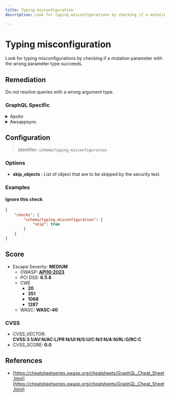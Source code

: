 ```yaml
---
title: Typing misconfiguration
description: Look for typing misconfigurations by checking if a mutation parameter with the wrong parameter type succeeds.

---
```


# Typing misconfiguration

Look for typing misconfigurations by checking if a mutation parameter with the wrong parameter type succeeds.


## Remediation

Do not resolve queries with a wrong argument type.



### GraphQL Specific

<details>
    <summary>Apollo</summary>

Apollo doesn't allow arguments of the wrong type by default.

Example:
```javascript
{
  "errors": [
    {
      "message": "String cannot represent a non string value: 123",
      "extensions": {
        "code": "GRAPHQL_VALIDATION_FAILED"
      }
    }
  ]
}
```

This error should appear if you are using Apollo.


</details>

<details>
    <summary>Awsappsync</summary>

AWS AppSync doesn't allow arguments of the wrong type by default.

Example:

```json
{
  "data": null,
  "errors": [
    {
      "path": null,
      "locations": [
        {
          "line": 1,
          "column": 18,
          "sourceName": null
        }
      ],
      "message": "Validation error of type WrongType: argument 'a' with value 'StringValue{value='4'}' is not a valid 'Int' @ 'testType'"
    }
  ]
}
```


</details>

## Configuration

> Identifier: `schema/typing_misconfiguration`

### Options

- **skip_objects** : List of object that are to be skipped by the security test.
  



### Examples



#### Ignore this check

```json
{
    "checks": {
        "schema/typing_misconfiguration": {
            "skip": true
        }
    }
}
```




## Score

- Escape Severity: **<span className="medium-severity">MEDIUM</span>**
  - OWASP: **[API10:2023](https://github.com/OWASP/API-Security/blob/master/editions/2023/en/0xaa-unsafe-consumption-of-apis.md)**
  - PCI DSS: **6.5.8**
  - CWE
    - **20**
    - **351**
    - **1068**
    - **1287**
  - WASC: **WASC-40**
  
  

### CVSS

- CVSS_VECTOR: **CVSS:3.1/AV:N/AC:L/PR:N/UI:N/S:U/C:N/I:N/A:N/RL:O/RC:C**
- CVSS_SCORE: **0.0**

## References

- [https://cheatsheetseries.owasp.org/cheatsheets/GraphQL_Cheat_Sheet.html](https://cheatsheetseries.owasp.org/cheatsheets/GraphQL_Cheat_Sheet.html)
  